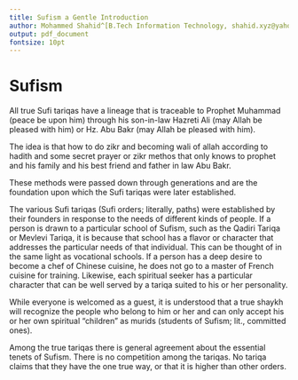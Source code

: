 ```yaml
---
title: Sufism a Gentle Introduction
author: Mohammed Shahid^[B.Tech Information Technology, shahid.xyz@yahoo.com]
output: pdf_document
fontsize: 10pt
---
```


# Sufism

All true Sufi tariqas have a lineage that is
traceable to Prophet Muhammad (peace be upon him)
through his son-in-law Hazreti Ali (may Allah be
pleased with him) or Hz. Abu Bakr (may Allah be
pleased with him).

The idea is that how to do zikr and becoming wali
of allah according to hadith and some secret
prayer or zikr methos that only knows to prophet
and his family and his best friend and father in
law Abu Bakr.

These methods were passed down through generations
and are the foundation upon which the Sufi tariqas
were later established.

The various Sufi tariqas (Sufi orders; literally,
paths) were established by their founders in
response to the needs of different kinds of
people. If a person is drawn to a particular
school of Sufism, such as the Qadiri Tariqa or
Mevlevi Tariqa, it is because that school has a
flavor or character that addresses the particular
needs of that individual. This can be thought
of in the same light as vocational schools. If
a person has a deep desire to become a chef of
Chinese cuisine, he does not go to a master of
French cuisine for training. Likewise, each
spiritual seeker has a particular character that
can be well served by a tariqa suited to his or
her personality.


While everyone is welcomed as a guest, it is
understood that a true shaykh will recognize the
people who belong to him or her and can only
accept his or her own spiritual “children" as
murids (students of Sufism; lit., committed ones).


Among the true tariqas there is general agreement
about the essential tenets of Sufism. There is no
competition among the tariqas. No tariqa claims
that they have the one true way, or that it is
higher than other orders.


